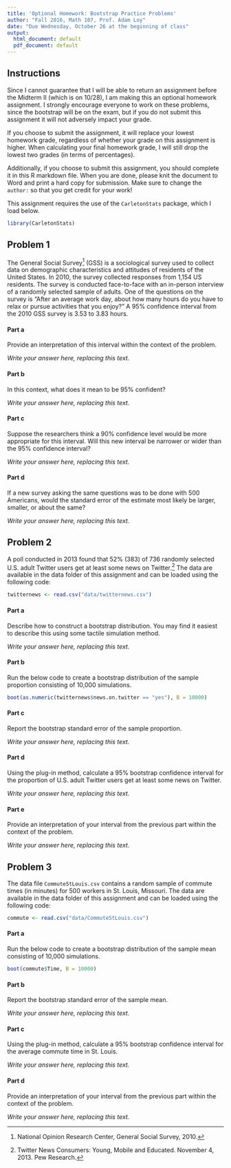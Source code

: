 ```yaml
---
title: 'Optional Homework: Bootstrap Practice Problems'
author: "Fall 2016, Math 107, Prof. Adam Loy"
date: "Due Wednesday, October 26 at the beginning of class"
output:
  html_document: default
  pdf_document: default
---
```


## Instructions

Since I cannot guarantee that I will be able to return an assignment before the Midterm II (which is on 10/28), I am making this an optional homework assignment. I strongly encourage everyone to work on these problems, since the bootstrap will be on the exam, but if you do not submit this assignment it will not adversely impact your grade.

If you choose to submit the assignment, it will replace your lowest homework grade, regardless of whether your grade on this assignment is higher. When calculating your final homework grade, I will still drop the lowest two grades (in terms of percentages).

Additionally, if you choose to submit this assignment, you should complete it in this R markdown file. When you are done, please knit the document to Word and print a hard copy for submission. Make sure to change the `author:` so that you get credit for your work!

This assignment requires the use of the `CarletonStats` package, which I load below.

```r
library(CarletonStats)
```


## Problem 1

The General Social Survey[^1] (GSS) is a sociological survey used to collect data on demographic characteristics and attitudes of residents of the United States. In 2010, the survey collected responses from 1,154 US residents. The survey is conducted face-to-face with an in-person interview of a randomly selected sample of adults. One of the questions on the survey is "After an average work day, about how many hours do you have to relax or pursue activities that you enjoy?" A 95% confidence interval from the 2010 GSS survey is 3.53 to 3.83 hours.


#### Part a
Provide an interpretation of this interval within the context of the problem.

*Write your answer here, replacing this text.*

#### Part b
In this context, what does it mean to be 95% confident?

*Write your answer here, replacing this text.*

#### Part c
Suppose the researchers think a 90% confidence level would be more appropriate for this interval. Will this new interval be narrower or wider than the 95% confidence interval?

*Write your answer here, replacing this text.*

#### Part d
If a new survey asking the same questions was to be done with 500 Americans, would the standard error of the estimate most likely be larger, smaller, or about the same?

*Write your answer here, replacing this text.*

[^1]: National Opinion Research Center, General Social Survey, 2010.

## Problem 2

A poll conducted in 2013 found that 52% (383) of 736 randomly selected U.S. adult Twitter users get at least some news on Twitter.[^2] The data are available in the data folder of this assignment and can be loaded using the following code:

```r
twitternews <- read.csv("data/twitternews.csv")
```

#### Part a
Describe how to construct a bootstrap distribution. You may find it easiest to describe this using some tactile simulation method.

*Write your answer here, replacing this text.*

#### Part b
Run the below code to create a bootstrap distribution of the sample proportion consisting of 10,000 simulations. 

```r
boot(as.numeric(twitternews$news.on.twitter == "yes"), B = 10000)
```

#### Part c
Report the bootstrap standard error of the sample proportion.

*Write your answer here, replacing this text.*

#### Part d
Using the plug-in method, calculate a 95% bootstrap confidence interval for the proportion of U.S. adult Twitter users get at least some news on Twitter.

*Write your answer here, replacing this text.*

#### Part e
Provide an interpretation of your interval from the previous part within the context of the problem.

*Write your answer here, replacing this text.*


[^2]: Twitter News Consumers: Young, Mobile and Educated. November 4, 2013. Pew Research.

## Problem 3

The data file `CommuteStLouis.csv` contains a random sample of commute times (in minutes) for 500 workers in St. Louis, Missouri. The data are available in the data folder of this assignment and can be loaded using the following code:

```r
commute <- read.csv("data/CommuteStLouis.csv")
```

#### Part a
Run the below code to create a bootstrap distribution of the sample mean consisting of 10,000 simulations. 

```r
boot(commute$Time, B = 10000)
``` 

#### Part b
Report the bootstrap standard error of the sample mean.

*Write your answer here, replacing this text.*

#### Part c
Using the plug-in method, calculate a 95% bootstrap confidence interval for the average commute time in St. Louis.

*Write your answer here, replacing this text.*

#### Part d
Provide an interpretation of your interval from the previous part within the context of the problem.

*Write your answer here, replacing this text.*